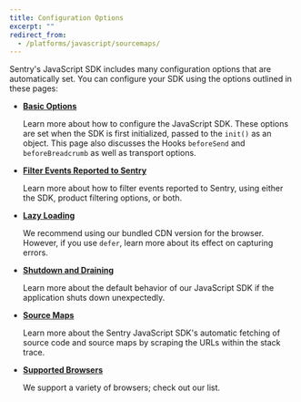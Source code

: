 ```yaml
---
title: Configuration Options
excerpt: ""
redirect_from:
  - /platforms/javascript/sourcemaps/
---
```


Sentry's JavaScript SDK includes many configuration options that are automatically set. You can configure your SDK using the options outlined in these pages:

- **[Basic Options](/sdks/javascript/config/basics)**

  Learn more about how to configure the JavaScript SDK. These options are set when the SDK is first initialized, passed to the `init()` as an object. This page also discusses the Hooks `beforeSend` and `beforeBreadcrumb` as well as transport options.

- **[Filter Events Reported to Sentry](/sdks/javascript/config/filter)**

  Learn more about how to filter events reported to Sentry, using either the SDK, product filtering options, or both.

- **[Lazy Loading](/sdks/javascript/config/lazy-load-sentry)**

  We recommend using our bundled CDN version for the browser. However, if you use `defer`, learn more about its effect on capturing errors.

- **[Shutdown and Draining](/sdks/javascript/config/shutdown-drain)**

  Learn more about the default behavior of our JavaScript SDK if the application shuts down unexpectedly.

- **[Source Maps](/sdks/javascript/config/sourcemaps)**

  Learn more about the Sentry JavaScript SDK's automatic fetching of source code and source maps by scraping the URLs within the stack trace.

- **[Supported Browsers](/sdks/javascript/config/supported-browsers)**

  We support a variety of browsers; check out our list.
